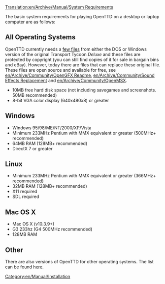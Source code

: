 [[Translation:en/Archive/Manual/System Requirements]]

[[Category:en/Manual/Installation]]

The basic system requirements for playing OpenTTD on a desktop or laptop computer are as follows:

==All Operating Systems==

OpenTTD currently needs a [[en/Archive/Manual/Installation FAQ|few files]] from either the DOS or Windows version of the original Transport Tycoon ''Deluxe'' and these files are protected by copyright (you can still find copies of it for sale in bargain bins and eBay). However, today there are files that can replace these original file. These files are open source and available for free, see [[en/Archive/Community/OpenGFX Readme]], [[en/Archive/Community/Sound Effects Replacement]] and [[en/Archive/Community/OpenMSX]].
*10MB free hard disk space (not including savegames and screenshots. 50MB recommended)
*8-bit VGA color display (640x480x8) or greater

==Windows== 

*Windows 95/98/ME/NT/2000/XP/Vista
*Minimum 233MHz Pentium with MMX equivalent or greater (500MHz+ recommended)
*64MB RAM (128MB+ recommended)
*DirectX 7 or greater

==Linux== 
*Minimum 233MHz Pentium with MMX equivalent or greater (366MHz+ recommended)
*32MB RAM (128MB+ recommended)
*X11 required
*SDL required

==Mac OS X==
*Mac OS X (v10.3.9+)
*G3 233hz (G4 500MHz recommended)
*128MB RAM

==Other==

There are also versions of OpenTTD for other operating systems.  The list can be found [[en/Archive/Compilation and Ports/Operating system|here]].